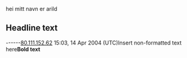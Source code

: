 hei mitt navn er arild
== Headline text ==
------[[User:80.111.152.62|80.111.152.62]] 15:03, 14 Apr 2004 (UTC)<nowiki>Insert non-formatted text here</nowiki>'''Bold text'''